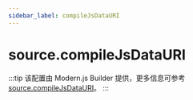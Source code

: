 ```yaml
---
sidebar_label: compileJsDataURI
---
```


# source.compileJsDataURI

:::tip
该配置由 Modern.js Builder 提供，更多信息可参考 [source.compileJsDataURI](https://modernjs.dev/builder/api/config-source.html#sourcecompilejsdatauri)。
:::


<Main />
